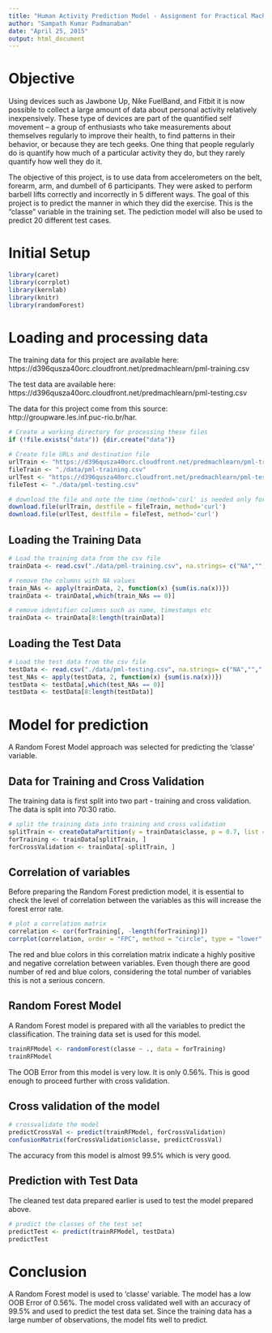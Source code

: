 ```yaml
---
title: "Human Activity Prediction Model - Assignment for Practical Machine Learning Course"
author: "Sampath Kumar Padmanaban"
date: "April 25, 2015"
output: html_document
---
```


# Objective
Using devices such as Jawbone Up, Nike FuelBand, and Fitbit it is now possible to collect a large amount of data about personal activity relatively inexpensively. These type of devices are part of the quantified self movement – a group of enthusiasts who take measurements about themselves regularly to improve their health, to find patterns in their behavior, or because they are tech geeks. One thing that people regularly do is quantify how much of a particular activity they do, but they rarely quantify how well they do it. 

The objective of this project, is to use data from accelerometers on the belt, forearm, arm, and dumbell of 6 participants. They were asked to perform barbell lifts correctly and incorrectly in 5 different ways. The goal of this project is to predict the manner in which they did the exercise. This is the "classe" variable in the training set. The pediction model will also be used to predict 20 different test cases.


# Initial Setup
``` r
library(caret)
library(corrplot)
library(kernlab)
library(knitr)
library(randomForest)
```

# Loading and processing data
The training data for this project are available here: 
https://d396qusza40orc.cloudfront.net/predmachlearn/pml-training.csv

The test data are available here: 
https://d396qusza40orc.cloudfront.net/predmachlearn/pml-testing.csv

The data for this project come from this source: http://groupware.les.inf.puc-rio.br/har. 

``` r
# Create a working directory for processing these files
if (!file.exists("data")) {dir.create("data")}

# Create file URLs and destination file
urlTrain <- "https://d396qusza40orc.cloudfront.net/predmachlearn/pml-training.csv"
fileTrain <- "./data/pml-training.csv"
urlTest <- "https://d396qusza40orc.cloudfront.net/predmachlearn/pml-testing.csv"
fileTest <- "./data/pml-testing.csv"

# download the file and note the time (method='curl' is needed only for Mac Os)
download.file(urlTrain, destfile = fileTrain, method='curl')
download.file(urlTest, destfile = fileTest, method='curl')
```

## Loading the Training Data
``` r
# Load the training data from the csv file
trainData <- read.csv("./data/pml-training.csv", na.strings= c("NA",""," "))

# remove the columns with NA values
train_NAs <- apply(trainData, 2, function(x) {sum(is.na(x))})
trainData <- trainData[,which(train_NAs == 0)]

# remove identifier columns such as name, timestamps etc
trainData <- trainData[8:length(trainData)]
```

## Loading the Test Data
``` r
# Load the test data from the csv file
testData <- read.csv("./data/pml-testing.csv", na.strings= c("NA",""," "))
test_NAs <- apply(testData, 2, function(x) {sum(is.na(x))})
testData <- testData[,which(test_NAs == 0)]
testData <- testData[8:length(testData)]
```

# Model for prediction
A Random Forest Model approach was selected for predicting the 'classe' variable. 

## Data for Training and Cross Validation
The training data is first split into two part - training and cross validation. The data is split into 70:30 ratio.
``` r
# split the training data into training and cross validation
splitTrain <- createDataPartition(y = trainData$classe, p = 0.7, list = FALSE)
forTraining <- trainData[splitTrain, ]
forCrossValidation <- trainData[-splitTrain, ]
```

## Correlation of variables
Before preparing the Random Forest prediction model, it is essential to check the level of correlation between the variables as this will increase the forest error rate.
``` r
# plot a correlation matrix
correlation <- cor(forTraining[, -length(forTraining)])
corrplot(correlation, order = "FPC", method = "circle", type = "lower", tl.cex = 0.8,  tl.col = rgb(0, 0, 0))
```
The red and blue colors in this correlation matrix indicate a highly positive and negative correlation between variables. Even though there are good number of red and blue colors, considering the total number of variables this is not a serious concern. 

## Random Forest Model
A Random Forest model is prepared with all the variables to predict the classification. The training data set is used for this model.
``` r
trainRFModel <- randomForest(classe ~ ., data = forTraining)
trainRFModel
```
The OOB Error from this model is very low. It is only 0.56%. This is good enough to proceed further with cross validation.

## Cross validation of the model
``` r
# crossvalidate the model 
predictCrossVal <- predict(trainRFModel, forCrossValidation)
confusionMatrix(forCrossValidation$classe, predictCrossVal)
```
The accuracy from this model is almost 99.5% which is very good.

## Prediction with Test Data
The cleaned test data prepared earlier is used to test the model prepared above.
``` r
# predict the classes of the test set
predictTest <- predict(trainRFModel, testData)
predictTest
```

# Conclusion
A Random Forest model is used to 'classe' variable. The model has a low OOB Error of 0.56%. The model cross validated well with an accuracy of 99.5% and used to predict the test data set. Since the training data has a large number of observations, the model fits well to predict.
